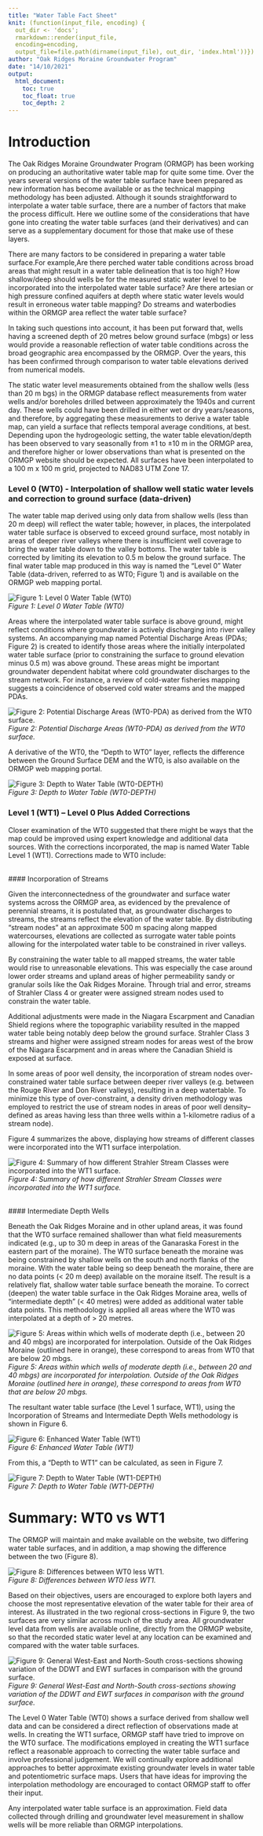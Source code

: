 ```yaml
---
title: "Water Table Fact Sheet"
knit: (function(input_file, encoding) {
  out_dir <- 'docs';
  rmarkdown::render(input_file,
  encoding=encoding,
  output_file=file.path(dirname(input_file), out_dir, 'index.html'))})
author: "Oak Ridges Moraine Groundwater Program"
date: "14/10/2021"
output: 
  html_document:
    toc: true
    toc_float: true
    toc_depth: 2
---
```



# Introduction

The Oak Ridges Moraine Groundwater Program (ORMGP) has been working on producing an authoritative water table map for quite some time. Over the years several versions of the water table surface have been prepared as new information has become available or as the technical mapping methodology has been adjusted. Although it sounds straightforward to interpolate a water table surface, there are a number of factors that make the process difficult.  Here we outline some of the considerations that have gone into creating the water table surfaces (and their derivatives) and can serve as a supplementary document for those that make use of these layers.

There are many factors to be considered in preparing a water table surface.For example,Are there perched water table conditions across broad areas that might result in a water table delineation that is too high? How shallow/deep should wells be for the measured static water level to be incorporated into the interpolated water table surface? Are there artesian or high pressure confined aquifers at depth where static water levels would result in erroneous water table mapping? Do streams and waterbodies within the ORMGP area reflect the water table surface?

In taking such questions into account, it has been put forward that, wells having a screened depth of 20 metres below ground surface (mbgs) or less would provide a reasonable reflection of water table conditions across the broad geographic area encompassed by the ORMGP. Over the years, this has been confirmed through comparison to water table elevations derived from numerical models. 

The static water level measurements obtained from the shallow wells (less than 20 m bgs) in the ORMGP database reflect measurements from water wells and/or boreholes drilled between approximately the 1940s and current day. These wells could have been drilled in either wet or dry years/seasons, and therefore, by aggregating these measurements to derive a water table map, can yield a surface that reflects temporal average conditions, at best. Depending upon the hydrogeologic setting, the water table elevation/depth has been observed to vary seasonally from ±1 to ±10 m in the ORMGP area, and therefore higher or lower observations than what is presented on the ORMGP website should be expected. All surfaces have been interpolated to a 100 m x 100 m grid, projected to NAD83 UTM Zone 17.

### Level 0 (WT0) - Interpolation of shallow well static water levels and correction to ground surface (data-driven)

The water table map derived using only data from shallow wells (less than 20 m deep) will reflect the water table; however, in places, the interpolated water table surface is observed to exceed ground surface, most notably in areas of deeper river valleys where there is insufficient well coverage to bring the water table down to the valley bottoms. The water table is corrected by limiting its elevation to 0.5 m below the ground surface. The final water table map produced in this way is named the “Level 0” Water Table (data-driven, referred to as WT0; Figure 1) and is available on the ORMGP web mapping portal.

![*Figure 1: Level 0 Water Table (WT0)*](https://raw.githubusercontent.com/OWRC/watertable/main/fig/f1.jpg)\
*Figure 1: Level 0 Water Table (WT0)*\

Areas where the interpolated water table surface is above ground, might reflect conditions where groundwater is actively discharging into river valley systems. An accompanying map named Potential Discharge Areas (PDAs; Figure 2) is created to identify those areas where the initially interpolated water table surface (prior to constraining the surface to ground elevation minus 0.5 m) was above ground. These areas might be important groundwater dependent habitat where cold groundwater discharges to the stream network. For instance, a review of cold-water fisheries mapping suggests a coincidence of observed cold water streams and the mapped PDAs. 

![*Figure 2: Potential Discharge Areas (WT0-PDA) as derived from the WT0 surface.*](https://raw.githubusercontent.com/OWRC/watertable/main/fig/f2.jpg)\
*Figure 2: Potential Discharge Areas (WT0-PDA) as derived from the WT0 surface.*\

A derivative of the WT0, the “Depth to WT0” layer, reflects the difference between the Ground Surface DEM and the WT0, is also available on the ORMGP web mapping portal.

![*Figure 3: Depth to Water Table (WT0-DEPTH)*](https://raw.githubusercontent.com/OWRC/watertable/main/fig/f3.jpg)\
*Figure 3: Depth to Water Table (WT0-DEPTH)*\



### Level 1 (WT1) -- Level 0 Plus Added Corrections

Closer examination of the WT0 suggested that there might be ways that the map could be improved using expert knowledge and additional data sources. With the corrections incorporated, the map is named Water Table Level 1 (WT1). Corrections made to WT0 include:

\
#### Incorporation of Streams

Given the interconnectedness of the groundwater and surface water systems across the ORMGP area, as evidenced by the prevalence of perennial streams, it is postulated that, as groundwater discharges to streams, the streams reflect the elevation of the water table. By distributing “stream nodes” at an approximate 500 m spacing along mapped watercourses, elevations are collected as surrogate water table points allowing for the interpolated water table to be constrained in river valleys. 

By constraining the water table to all mapped streams, the water table would rise to unreasonable elevations. This was especially the case around lower order streams and upland areas of higher permeability sandy or granular soils like the Oak Ridges Moraine. Through trial and error, streams of Strahler Class 4 or greater were assigned stream nodes used to constrain the water table.

Additional adjustments were made in the Niagara Escarpment and Canadian Shield regions where the topographic variability resulted in the mapped water table being notably deep below the ground surface. Strahler Class 3 streams and higher were assigned stream nodes for areas west of the brow of the Niagara Escarpment and in areas where the Canadian Shield is exposed at surface.

In some areas of poor well density, the incorporation of stream nodes over-constrained water table surface between deeper river valleys (e.g. between the Rouge River and Don River valleys), resulting in a deep watertable. To minimize this type of over-constraint, a density driven methodology was employed to restrict the use of stream nodes in areas of poor well density--defined as areas having less than three wells within a 1-kilometre radius of a stream node).

Figure 4 summarizes the above, displaying how streams of different classes were incorporated into the WT1 surface interpolation. 

![*Figure 4: Summary of how different Strahler Stream Classes were incorporated into the WT1 surface.*](https://raw.githubusercontent.com/OWRC/watertable/main/fig/f4.jpg)\
*Figure 4: Summary of how different Strahler Stream Classes were incorporated into the WT1 surface.*\

\
#### Intermediate Depth Wells

Beneath the Oak Ridges Moraine and in other upland areas, it was found that the WT0 surface remained shallower than what field measurements indicated (e.g., up to 30 m deep in areas of the Ganaraska Forest in the eastern part of the moraine). The WT0 surface beneath the moraine was being constrained by shallow wells on the south and north flanks of the moraine. With the water table being so deep beneath the moraine, there are no data points (\< 20 m deep) available on the moraine itself. The result is a relatively flat, shallow water table surface beneath the moraine. To correct (deepen) the water table surface in the Oak Ridges Moraine area, wells of “intermediate depth” (\< 40 metres) were added as additional water table data points. This methodology is applied all areas where the WT0 was interpolated at a depth of \> 20 metres.

![*Figure 5: Areas within which wells of moderate depth (i.e., between 20 and 40 mbgs) are incorporated for interpolation. Outside of the Oak Ridges Moraine (outlined here in orange), these correspond to areas from WT0 that are below 20 mbgs.*](https://raw.githubusercontent.com/OWRC/watertable/main/fig/f5.jpg)\
*Figure 5: Areas within which wells of moderate depth (i.e., between 20 and 40 mbgs) are incorporated for interpolation. Outside of the Oak Ridges Moraine (outlined here in orange), these correspond to areas from WT0 that are below 20 mbgs.*\

The resultant water table surface (the Level 1 surface, WT1), using the Incorporation of Streams and Intermediate Depth Wells methodology is shown in Figure 6.

![*Figure 6: Enhanced Water Table (WT1)*](https://raw.githubusercontent.com/OWRC/watertable/main/fig/f6.jpg)\
*Figure 6: Enhanced Water Table (WT1)*\

From this, a “Depth to WT1” can be calculated, as seen in Figure 7.

![*Figure 7: Depth to Water Table (WT1-DEPTH)*](https://raw.githubusercontent.com/OWRC/watertable/main/fig/f7.jpg)\
*Figure 7: Depth to Water Table (WT1-DEPTH)*\


# Summary: WT0 vs WT1

The ORMGP will maintain and make available on the website, two differing water table surfaces, and in addition, a map showing the difference between the two (Figure 8). 

![*Figure 8: Differences between WT0 less WT1.*](https://raw.githubusercontent.com/OWRC/watertable/main/fig/f8.jpg)\
*Figure 8: Differences between WT0 less WT1.*\

Based on their objectives, users are encouraged to explore both layers and choose the most representative elevation of the water table for their area of interest. As illustrated in the two regional cross-sections in Figure 9, the two surfaces are very similar across much of the study area. All groundwater level data from wells are available online, directly from the ORMGP website, so that the recorded static water level at any location can be examined and compared with the water table surfaces.

![*Figure 9: General West-East and North-South cross-sections showing variation of the DDWT and EWT surfaces in comparison with the ground surface.*](https://raw.githubusercontent.com/OWRC/watertable/main/fig/f9.jpg)\
*Figure 9: General West-East and North-South cross-sections showing variation of the DDWT and EWT surfaces in comparison with the ground surface.*\

The Level 0 Water Table (WT0) shows a surface derived from shallow well data and can be considered a direct reflection of observations made at wells. In creating the WT1 surface, ORMGP staff have tried to improve on the WT0 surface. The modifications employed in creating the WT1 surface reflect a reasonable approach to correcting the water table surface and involve professional judgement. We will continually explore additional approaches to better approximate existing groundwater levels in water table and potentiometric surface maps. Users that have ideas for improving the interpolation methodology are encouraged to contact ORMGP staff to offer their input.

Any interpolated water table surface is an approximation. Field data collected through drilling and groundwater level measurement in shallow wells will be more reliable than ORMGP interpolations.
